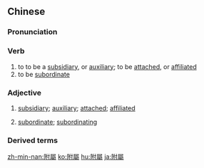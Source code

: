 {{also|附属}}
==Chinese==
{{zh-forms|s=附属}}

===Pronunciation===
{{zh-pron
|m=fùshǔ
|c=fu6 suk6
|h=pfs=fu-su̍k
|mn=qz,tw:hù-sio̍k/xm,zz:hū-sio̍k
|cat=v,a
}}

===Verb===
{{zh-verb}}

# to to be a [[subsidiary]], or [[auxiliary]]; to be [[attached]], or [[affiliated]]
# to be [[subordinate]]

===Adjective===
{{zh-adj}}

# {{lb|zh|attributive}} [[subsidiary]]; [[auxiliary]]; [[attached]]; [[affiliated]]
# {{lb|zh|attributive}} [[subordinate]]; [[subordinating]]

===Derived terms===
{{zh-der|附屬國}}

{{zh-cat|Advanced}}

[[zh-min-nan:附屬]]
[[ko:附屬]]
[[hu:附屬]]
[[ja:附屬]]